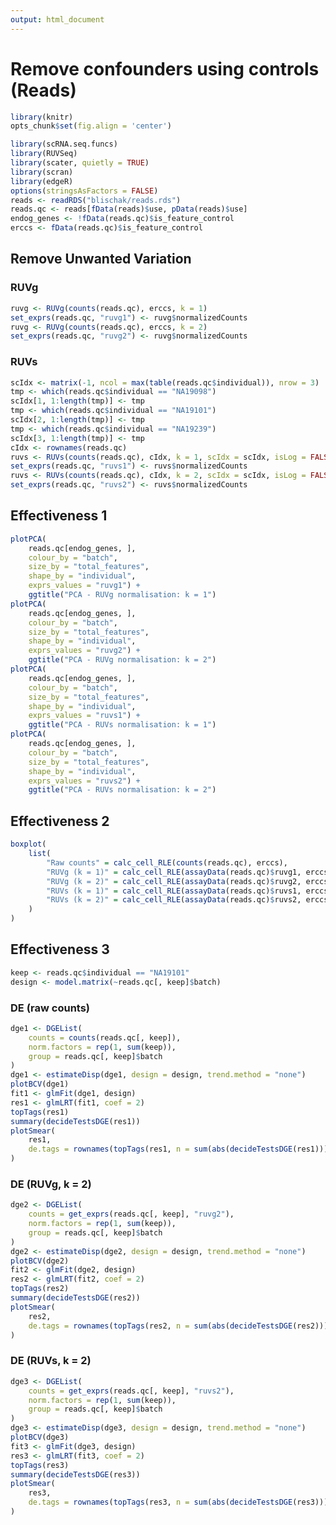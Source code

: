 ```yaml
---
output: html_document
---
```


# Remove confounders using controls (Reads)

```r
library(knitr)
opts_chunk$set(fig.align = 'center')
```

```r
library(scRNA.seq.funcs)
library(RUVSeq)
library(scater, quietly = TRUE)
library(scran)
library(edgeR)
options(stringsAsFactors = FALSE)
reads <- readRDS("blischak/reads.rds")
reads.qc <- reads[fData(reads)$use, pData(reads)$use]
endog_genes <- !fData(reads.qc)$is_feature_control
erccs <- fData(reads.qc)$is_feature_control
```

## Remove Unwanted Variation

### RUVg

```r
ruvg <- RUVg(counts(reads.qc), erccs, k = 1)
set_exprs(reads.qc, "ruvg1") <- ruvg$normalizedCounts
ruvg <- RUVg(counts(reads.qc), erccs, k = 2)
set_exprs(reads.qc, "ruvg2") <- ruvg$normalizedCounts
```

### RUVs

```r
scIdx <- matrix(-1, ncol = max(table(reads.qc$individual)), nrow = 3)
tmp <- which(reads.qc$individual == "NA19098")
scIdx[1, 1:length(tmp)] <- tmp
tmp <- which(reads.qc$individual == "NA19101")
scIdx[2, 1:length(tmp)] <- tmp
tmp <- which(reads.qc$individual == "NA19239")
scIdx[3, 1:length(tmp)] <- tmp
cIdx <- rownames(reads.qc)
ruvs <- RUVs(counts(reads.qc), cIdx, k = 1, scIdx = scIdx, isLog = FALSE)
set_exprs(reads.qc, "ruvs1") <- ruvs$normalizedCounts
ruvs <- RUVs(counts(reads.qc), cIdx, k = 2, scIdx = scIdx, isLog = FALSE)
set_exprs(reads.qc, "ruvs2") <- ruvs$normalizedCounts
```

## Effectiveness 1

```r
plotPCA(
    reads.qc[endog_genes, ],
    colour_by = "batch",
    size_by = "total_features",
    shape_by = "individual",
    exprs_values = "ruvg1") +
    ggtitle("PCA - RUVg normalisation: k = 1")
plotPCA(
    reads.qc[endog_genes, ],
    colour_by = "batch",
    size_by = "total_features",
    shape_by = "individual",
    exprs_values = "ruvg2") +
    ggtitle("PCA - RUVg normalisation: k = 2")
plotPCA(
    reads.qc[endog_genes, ],
    colour_by = "batch",
    size_by = "total_features",
    shape_by = "individual",
    exprs_values = "ruvs1") +
    ggtitle("PCA - RUVs normalisation: k = 1")
plotPCA(
    reads.qc[endog_genes, ],
    colour_by = "batch",
    size_by = "total_features",
    shape_by = "individual",
    exprs_values = "ruvs2") +
    ggtitle("PCA - RUVs normalisation: k = 2")
```

## Effectiveness 2

```r
boxplot(
    list(
        "Raw counts" = calc_cell_RLE(counts(reads.qc), erccs),
        "RUVg (k = 1)" = calc_cell_RLE(assayData(reads.qc)$ruvg1, erccs),
        "RUVg (k = 2)" = calc_cell_RLE(assayData(reads.qc)$ruvg2, erccs),
        "RUVs (k = 1)" = calc_cell_RLE(assayData(reads.qc)$ruvs1, erccs),
        "RUVs (k = 2)" = calc_cell_RLE(assayData(reads.qc)$ruvs2, erccs)
    )
)
```

## Effectiveness 3

```r
keep <- reads.qc$individual == "NA19101"
design <- model.matrix(~reads.qc[, keep]$batch)
```

### DE (raw counts)
```r
dge1 <- DGEList(
    counts = counts(reads.qc[, keep]), 
    norm.factors = rep(1, sum(keep)),
    group = reads.qc[, keep]$batch
)
dge1 <- estimateDisp(dge1, design = design, trend.method = "none")
plotBCV(dge1)
fit1 <- glmFit(dge1, design)
res1 <- glmLRT(fit1, coef = 2)
topTags(res1)
summary(decideTestsDGE(res1))
plotSmear(
    res1, 
    de.tags = rownames(topTags(res1, n = sum(abs(decideTestsDGE(res1))))$table)
)
```

### DE (RUVg, k = 2)
```r
dge2 <- DGEList(
    counts = get_exprs(reads.qc[, keep], "ruvg2"), 
    norm.factors = rep(1, sum(keep)),
    group = reads.qc[, keep]$batch
)
dge2 <- estimateDisp(dge2, design = design, trend.method = "none")
plotBCV(dge2)
fit2 <- glmFit(dge2, design)
res2 <- glmLRT(fit2, coef = 2)
topTags(res2)
summary(decideTestsDGE(res2))
plotSmear(
    res2, 
    de.tags = rownames(topTags(res2, n = sum(abs(decideTestsDGE(res2))))$table)
)
```

### DE (RUVs, k = 2)
```r
dge3 <- DGEList(
    counts = get_exprs(reads.qc[, keep], "ruvs2"), 
    norm.factors = rep(1, sum(keep)),
    group = reads.qc[, keep]$batch
)
dge3 <- estimateDisp(dge3, design = design, trend.method = "none")
plotBCV(dge3)
fit3 <- glmFit(dge3, design)
res3 <- glmLRT(fit3, coef = 2)
topTags(res3)
summary(decideTestsDGE(res3))
plotSmear(
    res3, 
    de.tags = rownames(topTags(res3, n = sum(abs(decideTestsDGE(res3))))$table)
)
```
